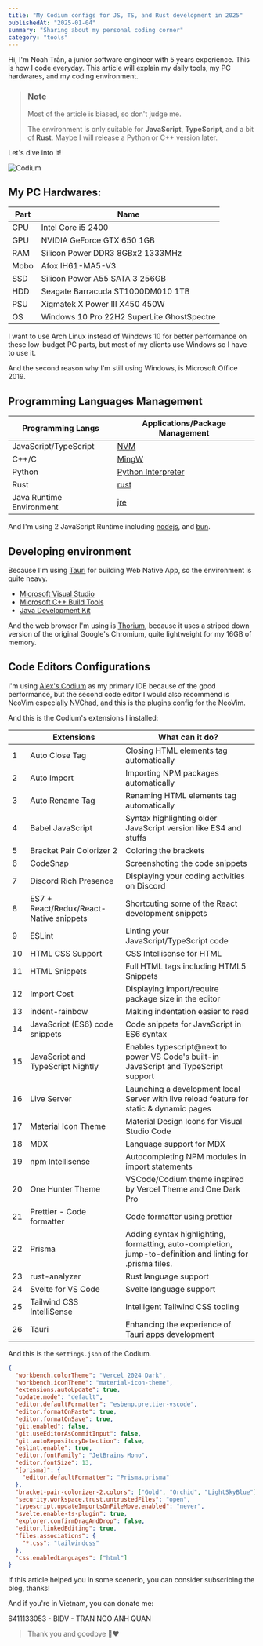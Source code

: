 ```yaml
---
title: "My Codium configs for JS, TS, and Rust development in 2025"
publishedAt: "2025-01-04"
summary: "Sharing about my personal coding corner"
category: "tools"
---
```


Hi, I&#39;m Noah Trần, a junior software engineer with 5 years experience. This is how I code everyday. This article will explain my daily tools, my PC hardwares, and my coding environment.

> ### Note
>
> Most of the article is biased, so don't judge me.
>
> The environment is only suitable for **JavaScript**, **TypeScript**, and a bit of **Rust**. Maybe I will release a Python or C++ version later.

Let&#39;s dive into it!

<Image
  src="https://i.ibb.co/W5XPDQ1/codium.png"
  alt="Codium"
  width={1200}
  height={630}
/>

## My PC Hardwares:

| Part | Name                                       |
| ---- | ------------------------------------------ |
| CPU  | Intel Core i5 2400                         |
| GPU  | NVIDIA GeForce GTX 650 1GB                 |
| RAM  | Silicon Power DDR3 8GBx2 1333MHz           |
| Mobo | Afox IH61-MA5-V3                           |
| SSD  | Silicon Power A55 SATA 3 256GB             |
| HDD  | Seagate Barracuda ST1000DM010 1TB          |
| PSU  | Xigmatek X Power III X450 450W             |
| OS   | Windows 10 Pro 22H2 SuperLite GhostSpectre |

I want to use Arch Linux instead of Windows 10 for better performance on these low-budget PC parts, but most of my clients use Windows so I have to use it.

And the second reason why I&#39;m still using Windows, is Microsoft Office 2019.

## Programming Languages Management

| Programming Langs        | Applications/Package Management                   |
| ------------------------ | ------------------------------------------------- |
| JavaScript/TypeScript    | [NVM](https://github.com/coreybutler/nvm-windows) |
| C++/C                    | [MingW](https://www.mingw-w64.org)                |
| Python                   | [Python Interpreter](https://www.python.org)      |
| Rust                     | [rust](https://www.rust-lang.org)                 |
| Java Runtime Environment | [jre](https://www.java.com/en/download/)          |

And I&#39;m using 2 JavaScript Runtime including [nodejs](https://github.com/coreybutler/nvm-windows), and [bun](https://bun.sh/).

## Developing environment

Because I&#39;m using [Tauri](https://tauri.app) for building Web Native App, so the environment is quite heavy.

- [Microsoft Visual Studio](https://visualstudio.microsoft.com)
- [Microsoft C++ Build Tools](https://visualstudio.microsoft.com/visual-cpp-build-tools)
- [Java Development Kit](https://www.oracle.com/java/technologies/downloads)

And the web browser I&#39;m using is [Thorium](https://thorium.rocks), because it uses a striped down version of the original Google&#39;s Chromium, quite lightweight for my 16GB of memory.

## Code Editors Configurations

I&#39;m using [Alex&#39;s Codium](https://github.com/Alex313031/codium) as my primary IDE because of the good performance, but the second code editor I would also recommend is NeoVim especially [NVChad](https://nvchad.com), and this is the [plugins config](https://github.com/Coder-Blue/nvim-config) for the NeoVim.

And this is the Codium&#39;s extensions I installed:

|     | Extensions                              | What can it do?                                                                                            |
| --- | --------------------------------------- | ---------------------------------------------------------------------------------------------------------- |
| 1   | Auto Close Tag                          | Closing HTML elements tag automatically                                                                    |
| 2   | Auto Import                             | Importing NPM packages automatically                                                                       |
| 3   | Auto Rename Tag                         | Renaming HTML elements tag automatically                                                                   |
| 4   | Babel JavaScript                        | Syntax highlighting older JavaScript version like ES4 and stuffs                                           |
| 5   | Bracket Pair Colorizer 2                | Coloring the brackets                                                                                      |
| 6   | CodeSnap                                | Screenshoting the code snippets                                                                            |
| 7   | Discord Rich Presence                   | Displaying your coding activities on Discord                                                               |
| 8   | ES7 + React/Redux/React-Native snippets | Shortcuting some of the React development snippets                                                         |
| 9   | ESLint                                  | Linting your JavaScript/TypeScript code                                                                    |
| 10  | HTML CSS Support                        | CSS Intellisense for HTML                                                                                  |
| 11  | HTML Snippets                           | Full HTML tags including HTML5 Snippets                                                                    |
| 12  | Import Cost                             | Displaying import/require package size in the editor                                                       |
| 13  | indent-rainbow                          | Making indentation easier to read                                                                          |
| 14  | JavaScript (ES6) code snippets          | Code snippets for JavaScript in ES6 syntax                                                                 |
| 15  | JavaScript and TypeScript Nightly       | Enables typescript@next to power VS Code's built-in JavaScript and TypeScript support                      |
| 16  | Live Server                             | Launching a development local Server with live reload feature for static & dynamic pages                   |
| 17  | Material Icon Theme                     | Material Design Icons for Visual Studio Code                                                               |
| 18  | MDX                                     | Language support for MDX                                                                                   |
| 19  | npm Intellisense                        | Autocompleting NPM modules in import statements                                                            |
| 20  | One Hunter Theme                        | VSCode/Codium theme inspired by Vercel Theme and One Dark Pro                                              |
| 21  | Prettier - Code formatter               | Code formatter using prettier                                                                              |
| 22  | Prisma                                  | Adding syntax highlighting, formatting, auto-completion, jump-to-definition and linting for .prisma files. |
| 23  | rust-analyzer                           | Rust language support                                                                                      |
| 24  | Svelte for VS Code                      | Svelte language support                                                                                    |
| 25  | Tailwind CSS IntelliSense               | Intelligent Tailwind CSS tooling                                                                           |
| 26  | Tauri                                   | Enhancing the experience of Tauri apps development                                                         |

And this is the `settings.json` of the Codium.

```json
{
  "workbench.colorTheme": "Vercel 2024 Dark",
  "workbench.iconTheme": "material-icon-theme",
  "extensions.autoUpdate": true,
  "update.mode": "default",
  "editor.defaultFormatter": "esbenp.prettier-vscode",
  "editor.formatOnPaste": true,
  "editor.formatOnSave": true,
  "git.enabled": false,
  "git.useEditorAsCommitInput": false,
  "git.autoRepositoryDetection": false,
  "eslint.enable": true,
  "editor.fontFamily": "JetBrains Mono",
  "editor.fontSize": 13,
  "[prisma]": {
    "editor.defaultFormatter": "Prisma.prisma"
  },
  "bracket-pair-colorizer-2.colors": ["Gold", "Orchid", "LightSkyBlue"],
  "security.workspace.trust.untrustedFiles": "open",
  "typescript.updateImportsOnFileMove.enabled": "never",
  "svelte.enable-ts-plugin": true,
  "explorer.confirmDragAndDrop": false,
  "editor.linkedEditing": true,
  "files.associations": {
    "*.css": "tailwindcss"
  },
  "css.enabledLanguages": ["html"]
}
```

If this article helped you in some scenerio, you can consider subscribing the blog, thanks!

And if you&#39;re in Vietnam, you can donate me:

6411133053 - BIDV - TRAN NGO ANH QUAN

> Thank you and goodbye 👋❤️
